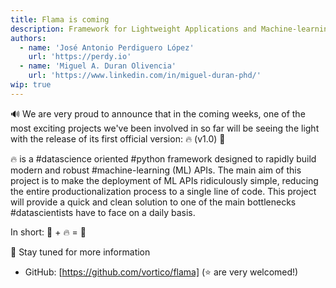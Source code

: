 ```yaml
---
title: Flama is coming
description: Framework for Lightweight Applications and Machine-learning Automation
authors:
  - name: 'José Antonio Perdiguero López'
    url: 'https://perdy.io'
  - name: 'Miguel A. Duran Olivencia'
    url: 'https://www.linkedin.com/in/miguel-duran-phd/'
wip: true
---
```


🔊 We are very proud to announce that in the coming weeks, one of the most exciting projects we've been involved in so
far will be seeing the light with the release of its first official version: <FlamaName/> 🔥 (v1.0) 🚀

<FlamaName /> 🔥 is a #datascience oriented #python framework designed to rapidly build modern and robust
#machine-learning (ML) APIs. The main aim of this project is to make the deployment of ML APIs ridiculously simple,
reducing the entire productionalization process to a single line of code. This project will provide a quick and clean
solution to one of the main bottlenecks #datascientists have to face on a daily basis.

In short: 🤖 + 🔥 = 🚀

👀 Stay tuned for more information

- GitHub: [https://github.com/vortico/flama] (⭐ are very welcomed!)
